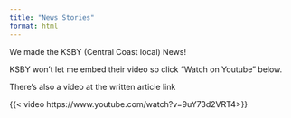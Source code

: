 ```yaml
---
title: "News Stories"
format: html
---
```


We made the KSBY (Central Coast local) News!

KSBY won't let me embed their video so click "Watch on Youtube" below.

There's also a video at the written article link

{{< video https://www.youtube.com/watch?v=9uY73d2VRT4>}}
